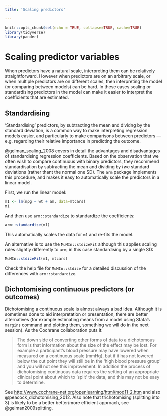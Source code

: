 ```yaml
---
title: 'Scaling predictors'

---
```


```r
knitr::opts_chunk$set(echo = TRUE, collapse=TRUE, cache=TRUE)
library(tidyverse)
library(pander)
```



# Scaling predictor variables {#scaling-predictors}


When predictors have a natural scale, interpreting them can be relatively straightforward. However when predictors are on an arbitrary scale, or when multiple predictors are on different scales, then interpreting the model (or comparing between models) can be hard. In these cases scaling or standardising predictors in the model can make it easier to interpret the coefficients that are estimated.



## Standardising  {- #standardizing}


'Standardising' predictors, by subtracting the mean and dividng by the standard deviation, is a common way to make interpreting regression models easier, and particularly to make comparisons between predictors --- e.g. regarding their relative importance in predicting the outcome. 

@gelman_scaling_2008 covers in detail the advantages and disadvantages of standardising regression coefficients.  Based on the observation that we often wish to compare continuous with binary predictors, they recommend standardisation by subtracting the mean and dividing by _two_ standard deviations (rather thant the normal one SD). The `arm` package implements this procedure, and makes it easy to automatically scale the predictors in a linear model.

First, we run the linear model:

```r
m1 <- lm(mpg ~ wt + am, data=mtcars)
m1
```


And then use `arm::standardize` to standardize the coefficients:


```r
arm::standardize(m1)
```

This automatically scales the data for `m1` and re-fits the model.


An alternative is to use the `MuMIn::stdizeFit` although this applies scaling rules slightly differently to `arm`, in this case standardising by a single SD:

```r
MuMIn::stdizeFit(m1, mtcars)
```

Check the help file for `MuMIn::stdize` for a detailed discussion of the differences with `arm::standardize`.






## Dichotomising continuous predictors (or outcomes) {- #dichotomising}

Dichotomising a continuous scale is almost always a bad idea. Although
it is sometimes done to aid interpretation or presentation, there are
better alternatives (for example estimating means from a model using
Stata's `margins` command and plotting them, something we will do in the
next session). As the Cochrane collaboration puts it:
                     
> The down side of converting other forms of data to a dichotomous
> form is that information about the size of the effect may be lost. For
> example a participant's blood pressure may have lowered when measured
> on a continuous scale (mmHg), but if it has not lowered below the cut
> point they will still be in the 'high blood pressure group' and you
> will not see this improvement. In addition the process of
> dichotomising continuous data requires the setting of an appropriate
> clinical point about which to 'split' the data, and this may not be
> easy to determine.


See <http://www.cochrane-net.org/openlearning/html/mod11-2.htm> and also
@peacock_dichotomising_2012. Also note that trichotomising (splitting into 3) is likely to be a better better/more efficient approach, see @gelman2009splitting.
